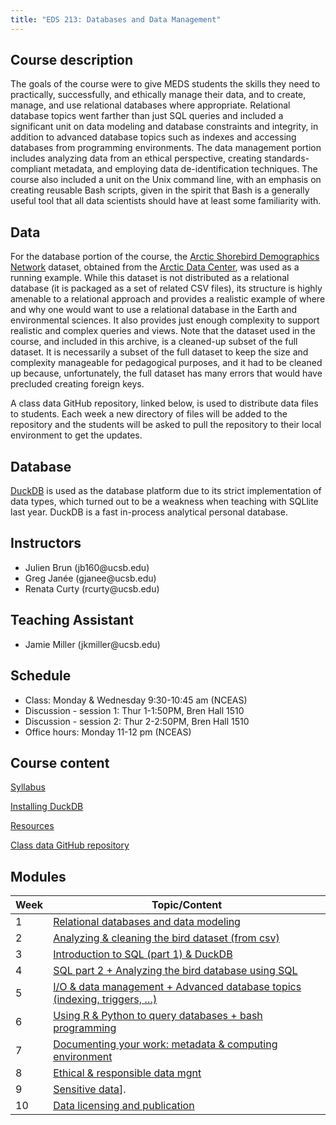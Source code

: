 ```yaml
---
title: "EDS 213: Databases and Data Management"
---
```


## Course description

The goals of the course were to give MEDS students the skills they need to practically, successfully, and ethically manage their data, and to create, manage, and use relational databases where appropriate. Relational database topics went farther than just SQL queries and included a significant unit on data modeling and database constraints and integrity, in addition to advanced database topics such as indexes and accessing databases from programming environments. The data management portion includes analyzing data from an ethical perspective, creating standards-compliant metadata, and employing data de-identification techniques. The course also included a unit on the Unix command line, with an emphasis on creating reusable Bash scripts, given in the spirit that Bash is a generally useful tool that all data scientists should have at least some familiarity with.


## Data

For the database portion of the course, the [Arctic Shorebird Demographics Network](https://doi.org/10.18739/A2222R68W) dataset, obtained from the [Arctic Data Center](https://arcticdata.io), was used as a running example. While this dataset is not distributed as a relational database (it is packaged as a set of related CSV files), its structure is highly amenable to a relational approach and provides a realistic example of where and why one would want to use a relational database in the Earth and environmental sciences. It also provides just enough complexity to support realistic and complex queries and views. Note that the dataset used in the course, and included in this archive, is a cleaned-up subset of the full dataset. It is necessarily a subset of the full dataset to keep the size and complexity manageable for pedagogical purposes, and it had to be cleaned up because, unfortunately, the full dataset has many errors that would have precluded creating foreign keys.

A class data GitHub repository, linked below, is used to distribute data files to students. Each week a new directory of files will be added to the repository and the students will be asked to pull the repository to their local environment to get the updates. 


## Database

[DuckDB](https://duckdb.org/) is used as the database platform due to its strict implementation of data types, which turned out to be a weakness when teaching with SQLlite last year. DuckDB is a fast in-process analytical personal database.


## Instructors

- Julien Brun (jb160\@ucsb.edu)
- Greg Janée (gjanee\@ucsb.edu)
- Renata Curty (rcurty\@ucsb.edu)


## Teaching Assistant

- Jamie Miller (jkmiller\@ucsb.edu)


## Schedule

- Class: Monday & Wednesday 9:30-10:45 am (NCEAS)
- Discussion - session 1: Thur 1-1:50PM, Bren Hall 1510
- Discussion - session 2: Thur 2-2:50PM, Bren Hall 1510
- Office hours: Monday 11-12 pm (NCEAS)


## Course content

[Syllabus](syllabus.qmd)

[Installing DuckDB](installing-duckdb.qmd)

[Resources](resources.qmd)

[Class data GitHub repository](https://github.com/UCSB-Library-Research-Data-Services/bren-meds213-spring-2024-class-data)


## Modules

| Week | Topic/Content                                                          |
|------|------------------------------------------------------------------------|
| 1    | [Relational databases and data modeling](modules/week01/index-01.qmd)  |
| 2    | [Analyzing & cleaning the bird dataset (from csv)](modules/week02/index-02.qmd) |
| 3    | [Introduction to SQL (part 1) & DuckDB](modules/week03/index-03.qmd)            |
| 4    | [SQL part 2 + Analyzing the bird database using SQL](modules/week04/index-04.qmd)          |
| 5    | [I/O & data management + Advanced database topics (indexing, triggers, ...)](modules/week05/index-05.qmd)   |
| 6    | [Using R & Python to query databases + bash programming](modules/week06/index-06.qmd)     |
| 7    | [Documenting your work: metadata & computing environment](modules/week07/index-07.qmd)|
| 8    | [Ethical & responsible data mgnt](modules/week08/index-08.qmd)         |
| 9    | [Sensitive data](modules/week09/index-09.qmd)].                        |
| 10   | [Data licensing and publication](modules/week10/index-10.qmd)          |

